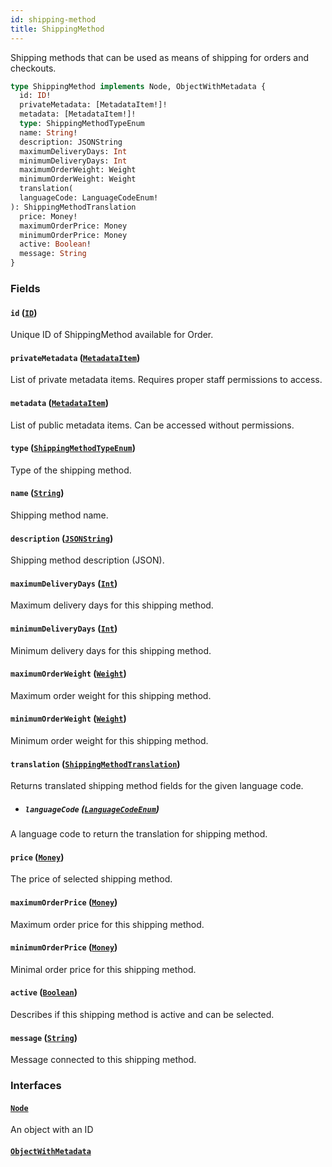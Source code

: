 ```yaml
---
id: shipping-method
title: ShippingMethod
---
```



Shipping methods that can be used as means of shipping for orders and checkouts.

```graphql
type ShippingMethod implements Node, ObjectWithMetadata {
  id: ID!
  privateMetadata: [MetadataItem!]!
  metadata: [MetadataItem!]!
  type: ShippingMethodTypeEnum
  name: String!
  description: JSONString
  maximumDeliveryDays: Int
  minimumDeliveryDays: Int
  maximumOrderWeight: Weight
  minimumOrderWeight: Weight
  translation(
  languageCode: LanguageCodeEnum!
): ShippingMethodTranslation
  price: Money!
  maximumOrderPrice: Money
  minimumOrderPrice: Money
  active: Boolean!
  message: String
}
```


### Fields

#### `id` ([`ID`](../../../developer/api-reference/scalars/id))

Unique ID of ShippingMethod available for Order.


#### `privateMetadata` ([`MetadataItem`](../../../developer/api-reference/objects/metadata-item))

List of private metadata items. Requires proper staff permissions to access.


#### `metadata` ([`MetadataItem`](../../../developer/api-reference/objects/metadata-item))

List of public metadata items. Can be accessed without permissions.


#### `type` ([`ShippingMethodTypeEnum`](../../../developer/api-reference/enums/shipping-method-type-enum))

Type of the shipping method.


#### `name` ([`String`](../../../developer/api-reference/scalars/string))

Shipping method name.


#### `description` ([`JSONString`](../../../developer/api-reference/scalars/jsonstring))

Shipping method description (JSON).


#### `maximumDeliveryDays` ([`Int`](../../../developer/api-reference/scalars/int))

Maximum delivery days for this shipping method.


#### `minimumDeliveryDays` ([`Int`](../../../developer/api-reference/scalars/int))

Minimum delivery days for this shipping method.


#### `maximumOrderWeight` ([`Weight`](../../../developer/api-reference/objects/weight))

Maximum order weight for this shipping method.


#### `minimumOrderWeight` ([`Weight`](../../../developer/api-reference/objects/weight))

Minimum order weight for this shipping method.


#### `translation` ([`ShippingMethodTranslation`](../../../developer/api-reference/objects/shipping-method-translation))

Returns translated shipping method fields for the given language code.
- ##### `languageCode` ([`LanguageCodeEnum`](../../../developer/api-reference/enums/language-code-enum))

A language code to return the translation for shipping method.


#### `price` ([`Money`](../../../developer/api-reference/objects/money))

The price of selected shipping method.


#### `maximumOrderPrice` ([`Money`](../../../developer/api-reference/objects/money))

Maximum order price for this shipping method.


#### `minimumOrderPrice` ([`Money`](../../../developer/api-reference/objects/money))

Minimal order price for this shipping method.


#### `active` ([`Boolean`](../../../developer/api-reference/scalars/boolean))

Describes if this shipping method is active and can be selected.


#### `message` ([`String`](../../../developer/api-reference/scalars/string))

Message connected to this shipping method.


### Interfaces

#### [`Node`](../../../developer/api-reference/interfaces/node) 

An object with an ID


#### [`ObjectWithMetadata`](../../../developer/api-reference/interfaces/object-with-metadata) 






